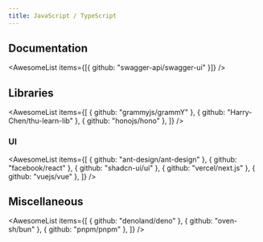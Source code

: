 ```yaml
---
title: JavaScript / TypeScript
---
```


## Documentation

<AwesomeList items={[{ github: "swagger-api/swagger-ui" }]} />

## Libraries

<AwesomeList
  items={[
    { github: "grammyjs/grammY" },
    { github: "Harry-Chen/thu-learn-lib" },
    { github: "honojs/hono" },
  ]}
/>

### UI

<AwesomeList
  items={[
    { github: "ant-design/ant-design" },
    { github: "facebook/react" },
    { github: "shadcn-ui/ui" },
    { github: "vercel/next.js" },
    { github: "vuejs/vue" },
  ]}
/>

## Miscellaneous

<AwesomeList
  items={[
    { github: "denoland/deno" },
    { github: "oven-sh/bun" },
    { github: "pnpm/pnpm" },
  ]}
/>
